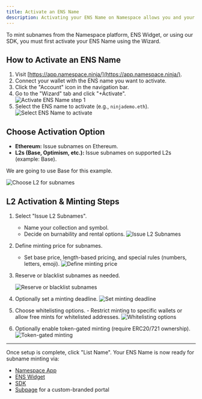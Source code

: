 ```yaml
---
title: Activate an ENS Name
description: Activating your ENS Name on Namespace allows you and your community to mint subnames on Ethereum, Base, Optimism, and more chains in the future.
---
```


<Note>
  To mint subnames from the Namespace platform, ENS Widget, or using our SDK,
  you must first activate your ENS Name using the Wizard.
</Note>

## How to Activate an ENS Name

1. Visit [https://app.namespace.ninja/](https://app.namespace.ninja/).
2. Connect your wallet with the ENS name you want to activate.
3. Click the "Account" icon in the navigation bar.
4. Go to the "Wizard" tab and click "+Activate".
   <img src="/assets/activate-ens-name-1.png" alt="Activate ENS Name step 1" />
5. Select the ENS name to activate (e.g., `ninjademo.eth`).
   <img
     src="/assets/activate-ens-name-2.png"
     alt="Select ENS Name to activate"
   />

## Choose Activation Option

- **Ethereum:** Issue subnames on Ethereum.
- **L2s (Base, Optimism, etc.):** Issue subnames on supported L2s (example: Base).

We are going to use Base for this example.

<img src="/assets/activate-ens-name-3.png" alt="Choose L2 for subnames" />

## L2 Activation & Minting Steps

1. Select "Issue L2 Subnames".
   - Name your collection and symbol.
   - Decide on burnability and rental options.
     <img src="/assets/activate-ens-name-4.png" alt="Issue L2 Subnames" />
2. Define minting price for subnames.
   - Set base price, length-based pricing, and special rules (numbers, letters, emoji).
     <img src="/assets/activate-ens-name-5.png" alt="Define minting price" />
3. Reserve or blacklist subnames as needed.

   <img
     src="/assets/activate-ens-name-6.png"
     alt="Reserve or blacklist subnames"
   />

4. Optionally set a minting deadline.
   <img src="/assets/activate-ens-name-7.png" alt="Set minting deadline" />
5. Choose whitelisting options. - Restrict
   minting to specific wallets or allow free mints for whitelisted addresses.
   <img src="/assets/activate-ens-name-8.png" alt="Whitelisting options" />
6. Optionally
   enable token-gated minting (require ERC20/721 ownership).
   <img src="/assets/activate-ens-name-9.png" alt="Token-gated minting" />

---

Once setup is complete, click "List Name". Your ENS Name is now ready for subname minting via:

- [Namespace App](https://app.namespace.ninja/)
- [ENS Widget](../widget.md)
- [SDK](../../../dev-docs/sdk/)
- [Subpage](https://github.com/thenamespace/subpages) for a custom-branded portal
